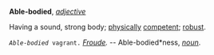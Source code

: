 '''Able-bodied''', ''[[adjective (part of speech)|adjective]]''

Having a sound, strong body; [[physically]] [[competent]]; [[robust]].

<code>''Able-bodied'' vagrant.</code> ''[[Froude (source)|Froude]].'' -- Able-bodied*ness, ''[[noun (part of speech)|noun]]''.